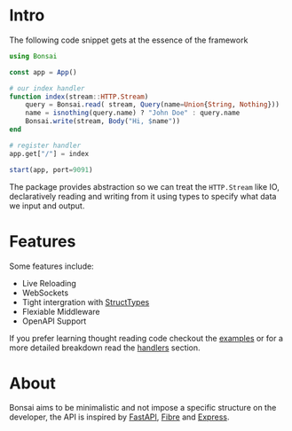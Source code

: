 # Intro

The following code snippet gets at the essence of the framework

```julia
using Bonsai

const app = App()

# our index handler
function index(stream::HTTP.Stream)
    query = Bonsai.read( stream, Query(name=Union{String, Nothing}))
    name = isnothing(query.name) ? "John Doe" : query.name  
    Bonsai.write(stream, Body("Hi, $name"))
end

# register handler
app.get["/"] = index

start(app, port=9091)
```

The package provides abstraction so we can treat the `HTTP.Stream` like IO, declaratively reading and writing from it using types to specify what data we input and output.

# Features

Some features include:

* Live Reloading
* WebSockets
* Tight intergration with [StructTypes](https://github.com/JuliaData/StructTypes.jl)
* Flexiable Middleware
* OpenAPI Support

If you prefer learning thought reading code checkout the [examples](examples.qmd) or for a more detailed breakdown read the [handlers](handlers.qmd) section.

# About

Bonsai aims to be minimalistic and not impose a specific structure on the developer, the API is inspired by [FastAPI](https://fastapi.tiangolo.com/), [Fibre](https://github.com/gofiber/fiber) and [Express](https://expressjs.com/). 

